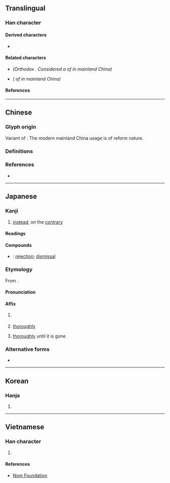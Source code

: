 {{also|卻|㕁}}
{{character info}}
==Translingual==

===Han character===
{{Han char|rn=26|rad=卩|as=05|sn=7|four=47720|canj=GISL|ids=⿰去卩}}

====Derived characters====
* {{l|mul|[[㑢]], [[𠳞]], [[𪫸]], [[𢭙]], [[𭰚]], [[脚]], [[𣒗]], [[𭴦]], [[𭹌]], [[𦛶]], [[䖼]], [[𮘏]], [[踋]], [[𨌞]], [[㾡]]}}

====Related characters====
* {{l|mul|[[卻]]}} ''(Orthodox {{w|Traditional Chinese|traditional form}}. Considered a {{w|Variant Chinese character|variant form}} of {{lang|mul|却}} in mainland China)''
* {{l|mul|[[㕁]]}} ''({{w|Variant Chinese character|Variant form}} of {{lang|mul|却}} in mainland China)''

====References====
{{Han ref|kx=0159.190|dkj=02856|dj=0364.080|hdz=10313.020|uh=5374}}

----

==Chinese==

===Glyph origin===
{{Han etym}}
Variant of {{zh-l|卻*}}. The modern mainland China usage is of reform nature.

===Definitions===
{{zh-see|卻}}

===References===
* {{R:twedu|A00457-001}}

----

==Japanese==

===Kanji===
{{ja-kanji|grade=c|rs=卩05}} <!-- Note: 卻 is not listed as its kyūjitai form in 2010 Jōyō Kanji -->

# [[instead]]; on the [[contrary]]

====Readings====
{{ja-readings
|goon=かく
|kanon=きゃく
|kun=しりぞ-く, しりぞ-ける, かえ-って
}}

====Compounds====
* {{ja-r|却下|きゃっか}}: [[rejection]]; [[dismissal]]

===Etymology===
{{ja-kanjitab|きゃく|yomi=o}}
From {{der|ja|ltc|-}} {{ltc-l|却}}.

====Pronunciation====
{{ja-pron|きゃく}}

====Affix====
{{ja-pos|affix|きゃく}}

# {{rfdef|ja}}
#: {{ja-usex-inline|[[却下]]|きゃっか|rejection}}
# [[thoroughly]]
#: {{ja-usex-inline|[[冷却]]|れいきゃく|refrigeration}}
# [[thoroughly]] until it is gone
#: {{ja-usex-inline|[[焼却]]|しょうきゃく|incineration}}
#: {{ja-usex-inline|[[売却]]|ばいきゃく|selling off}}

===Alternative forms===
* {{ja-l|卻}}

----

==Korean==

===Hanja===
{{ko-hanja|각}}

# {{rfdef|ko|sort=卩05}}

----

==Vietnamese==

===Han character===
{{vi-readings|rs=卩05|reading=[[khước]]}}

# {{rfdef|vi|sort=卩05}}

====References====
* [http://nomfoundation.org/common/nom_details.php?codepoint=5374 Nom Foundation]